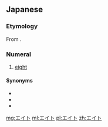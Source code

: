 ==Japanese==

===Etymology===
From {{etyl|en|ja}} {{term|eight|lang=en}}.

===Numeral===
{{ja-pos|numeral}}

# [[eight]]

====Synonyms====
* {{l/ja|八|{{furigana|八|はち}}|tr=hachi}}
* {{l/ja|八つ|{{furigana|八|や}}つ|tr=yatsu}}
* {{l/ja|八つ|{{furigana|八|やっ}}つ|tr=yattsu}}


[[mg:エイト]]
[[ml:エイト]]
[[pl:エイト]]
[[zh:エイト]]